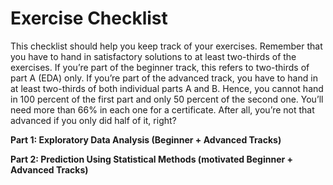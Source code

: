 \newpage

# Exercise Checklist

This checklist should help you keep track of your exercises. Remember that you have to hand in satisfactory solutions to at least two-thirds of the exercises. If you're part of the beginner track, this refers to two-thirds of part A (EDA) only. If you're part of the advanced track, you have to hand in at least two-thirds of both individual parts A and B. Hence, you cannot hand in 100 percent of the first part and only 50 percent of the second one. You'll need more than 66% in each one for a certificate. After all, you're not that advanced if you only did half of it, right?

**Part 1: Exploratory Data Analysis (Beginner + Advanced Tracks)**



**Part 2: Prediction Using Statistical Methods (motivated Beginner + Advanced Tracks)**
